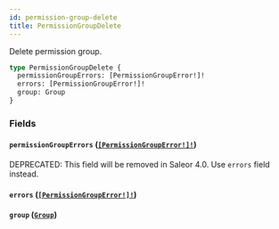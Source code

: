 ```yaml
---
id: permission-group-delete
title: PermissionGroupDelete
---
```


Delete permission group.

```graphql
type PermissionGroupDelete {
  permissionGroupErrors: [PermissionGroupError!]!
  errors: [PermissionGroupError!]!
  group: Group
}
```

### Fields

#### `permissionGroupErrors` ([`[PermissionGroupError!]!`](/docs/developer/api-reference/objects/permission-group-error))

<span class="badge badge--warning">DEPRECATED: This field will be removed in Saleor 4.0. Use `errors` field instead.</span>

#### `errors` ([`[PermissionGroupError!]!`](/docs/developer/api-reference/objects/permission-group-error))

#### `group` ([`Group`](/docs/developer/api-reference/objects/group))
